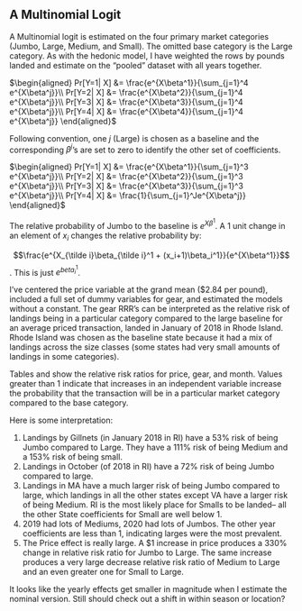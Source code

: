 
## A Multinomial  Logit

A Multinomial logit is estimated on the four primary market categories (Jumbo, Large, Medium, and Small).  The omitted base category is the Large category. As with the hedonic model, I have weighted the rows by pounds landed and estimate on the "pooled" dataset with all years together.

$\begin{aligned}
Pr[Y=1| X] &= \frac{e^{X\beta^1}}{\sum_{j=1}^4 e^{X\beta^j}}\\
Pr[Y=2| X] &= \frac{e^{X\beta^2}}{\sum_{j=1}^4 e^{X\beta^j}}\\
Pr[Y=3| X] &= \frac{e^{X\beta^3}}{\sum_{j=1}^4 e^{X\beta^j}}\\
Pr[Y=4| X] &= \frac{e^{X\beta^4}}{\sum_{j=1}^4 e^{X\beta^j}}
\end{aligned}$

Following convention, one $j$ (Large) is chosen as a baseline and the corresponding $\beta^j$'s are set to zero to identify the other set of coefficients.

$\begin{aligned}
Pr[Y=1| X] &= \frac{e^{X\beta^1}}{\sum_{j=1}^3 e^{X\beta^j}}\\
Pr[Y=2| X] &= \frac{e^{X\beta^2}}{\sum_{j=1}^3 e^{X\beta^j}}\\
Pr[Y=3| X] &= \frac{e^{X\beta^3}}{\sum_{j=1}^3 e^{X\beta^j}}\\
Pr[Y=4| X] &= \frac{1}{\sum_{j=1}^Je^{X\beta^j}}
\end{aligned}$

The relative probability of Jumbo to the baseline is $e^{X\beta^1}$.  A 1 unit change in an element of $x_i$ changes the relative probability by:

$$\frac{e^{X_{\tilde i}\beta_{\tilde i}^1 + (x_i+1)\beta_i^1}}{e^{X\beta^1}}$$.  This is just $e^{beta_i^1}$. 

I've centered the price variable at the grand mean (\$2.84 per pound), included a full set of dummy variables for gear, and estimated the models without a constant. The gear RRR's can be interpreted as the relative risk of landings being in a particular category compared to the large baseline for an average priced transaction, landed in January of 2018 in Rhode Island.  Rhode Island was chosen as the baseline state because it had a mix of landings across the size classes (some states had very small amounts of landings in some categories).

Tables \ref{mlogitNomACentered} and \ref{mlogitNomBCentered} show the relative risk ratios for price, gear, and month. Values greater than 1 indicate that increases in an independent variable increase the probability that the transaction will be in a particular market category compared to the base category. 

Here is some interpretation:

1. Landings by Gillnets (in January 2018 in RI) have a 53\% risk of being Jumbo compared to Large.  They have a 111\% risk of being Medium and a 153\% risk of being small. 
2. Landings in October (of 2018 in RI) have a 72\% risk of being Jumbo compared to large.
3. Landings in MA have a much larger risk of being Jumbo compared to large, which landings in all the other states except VA have a larger risk of being Medium. RI is the most likely place for Smalls to be landed-- all the other State coefficients for Small are well below 1. 
4. 2019 had lots of Mediums, 2020 had lots of Jumbos. The other year coefficients are less than 1, indicating larges were the most prevalent.
5. The Price effect is really large.  A \$1 increase in price produces a 330\% change in relative risk ratio for Jumbo to Large. The same increase produces a very large decrease relative risk ratio of Medium to Large and an even greater one for Small to Large. 

<!---
\input{../results/mlogitA.tex}

\input{../results/mlogitB.tex}
--->

It looks like the yearly effects get smaller in magnitude when I estimate the nominal version. Still should check out a shift in within season or location? 
 
\input{../results/mlogitNomA_centered.tex}

\input{../results/mlogitNomB_centered.tex}